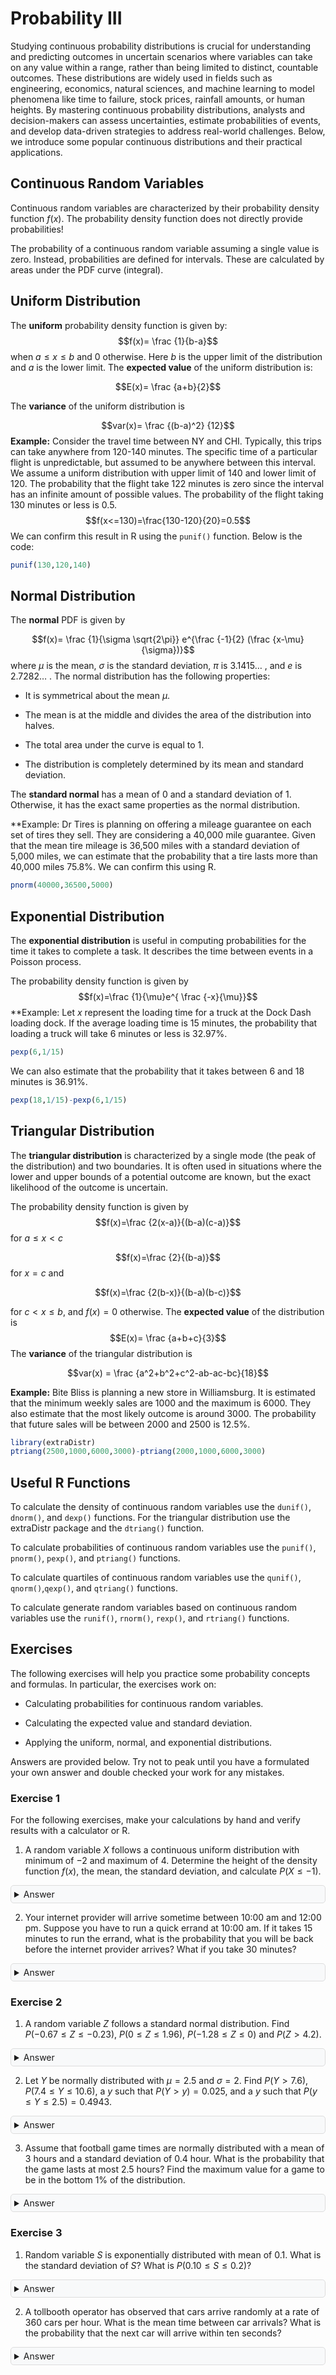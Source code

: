 ```{=html}
<style>
details {
  background-color: #F8F9FA;
  padding: 5px;
  border: 1px solid #ddd; /* Light border */
  border-radius: 5px; /* Rounded corners */
  margin: 10px 0; /* Spacing */
}

details summary {
  cursor: pointer; /* Pointer cursor for interactivity */
}
</style>
```

# Probability III

Studying continuous probability distributions is crucial for understanding and predicting outcomes in uncertain scenarios where variables can take on any value within a range, rather than being limited to distinct, countable outcomes. These distributions are widely used in fields such as engineering, economics, natural sciences, and machine learning to model phenomena like time to failure, stock prices, rainfall amounts, or human heights. By mastering continuous probability distributions, analysts and decision-makers can assess uncertainties, estimate probabilities of events, and develop data-driven strategies to address real-world challenges. Below, we introduce some popular continuous distributions and their practical applications.

## Continuous Random Variables 

Continuous random variables are characterized by their probability density function $f(x)$. The probability density function does not directly provide probabilities!

The probability of a continuous random variable assuming a single value is zero. Instead, probabilities are defined for intervals. These are calculated by areas under the PDF curve (integral).

## Uniform Distribution

The **uniform** probability density function is given by: 
$$f(x)= \frac {1}{b-a}$$ 
when $a \leq x \leq b$ and $0$ otherwise. Here $b$ is the upper limit of the distribution and $a$ is the lower limit. The **expected value** of the uniform distribution is: 

$$E(x)= \frac {a+b}{2}$$

The **variance** of the uniform distribution is 

$$var(x)= \frac {(b-a)^2} {12}$$
**Example:** Consider the travel time between NY and CHI. Typically, this trips can take anywhere from 120-140 minutes. The specific time of a particular flight is unpredictable, but assumed to be anywhere between this interval. We assume a uniform distribution with upper limit of 140 and lower limit of 120. The probability that the flight take 122 minutes is zero since the interval has an infinite amount of possible values. The probability of the flight taking 130 minutes or less is 0.5. $$f(x<=130)=\frac{130-120}{20}=0.5$$
We can confirm this result in R using the `punif()` function. Below is the code:

```r
punif(130,120,140)
```

## Normal Distribution 

The **normal** PDF is given by 

$$f(x)= \frac {1}{\sigma \sqrt{2\pi}} e^{\frac {-1}{2} (\frac {x-\mu}{\sigma})}$$
where $\mu$ is the mean, $\sigma$ is the standard deviation, $\pi$ is 3.1415... , and $e$ is 2.7282... . The normal distribution has the following properties:

-   It is symmetrical about the mean $\mu$.

-   The mean is at the middle and divides the area of the distribution into halves.

-   The total area under the curve is equal to 1.

-   The distribution is completely determined by its mean and standard deviation.

The **standard normal** has a mean of $0$ and a standard deviation of $1$. Otherwise, it has the exact same properties as the normal distribution.

**Example: Dr Tires is planning on offering a mileage guarantee on each set of tires they sell. They are considering a 40,000 mile guarantee. Given that the mean tire mileage is 36,500 miles with a standard deviation of 5,000 miles, we can estimate that the probability that a tire lasts more than 40,000 miles 75.8%. We can confirm this using R.

```r
pnorm(40000,36500,5000)
```
## Exponential Distribution 

The **exponential distribution** is useful in computing probabilities for the time it takes to complete a task. It describes the time between events in a Poisson process.

The probability density function is given by 
$$f(x)=\frac {1}{\mu}e^{ \frac {-x}{\mu}}$$
**Example: Let $x$ represent the loading time for a truck at the Dock Dash loading dock. If the average loading time is 15 minutes, the probability that loading a truck will take 6 minutes or less is 32.97%.

```r
pexp(6,1/15)
```
We can also estimate that the probability that it takes between 6 and 18 minutes is 36.91%.

```r
pexp(18,1/15)-pexp(6,1/15)
```
## Triangular Distribution 

The **triangular distribution** is characterized by a single mode (the peak of the distribution) and two boundaries. It is often used in situations where the lower and upper bounds of a potential outcome are known, but the exact likelihood of the outcome is uncertain.

The probability density function is given by 
$$f(x)=\frac {2(x-a)}{(b-a)(c-a)}$$ 
for $a \leq x < c$ 

$$f(x)=\frac {2}{(b-a)}$$ 
for $x=c$ and 

$$f(x)=\frac {2(b-x)}{(b-a)(b-c)}$$ 

for $c < x \leq b$, and $f(x)=0$ otherwise. The **expected value** of the distribution is 
$$E(x)= \frac {a+b+c}{3}$$
The **variance** of the triangular distribution is 

$$var(x) = \frac {a^2+b^2+c^2-ab-ac-bc}{18}$$

**Example:** Bite Bliss is planning a new store in Williamsburg. It is estimated that the minimum weekly sales are 1000 and the maximum is 6000. They also estimate that the most likely outcome is around 3000. The probability that future sales will be between 2000 and 2500 is 12.5%.

```r
library(extraDistr)
ptriang(2500,1000,6000,3000)-ptriang(2000,1000,6000,3000)
```

## Useful R Functions 

To calculate the density of continuous random variables use the `dunif()`, `dnorm()`, and `dexp()` functions. For the triangular distribution use the extraDistr package and the `dtriang()` function.

To calculate probabilities of continuous random variables use the `punif()`, `pnorm()`, `pexp()`, and `ptriang()` functions.

To calculate quartiles of continuous random variables use the `qunif()`, `qnorm()`,`qexp()`, and `qtriang()` functions.

To calculate generate random variables based on continuous random variables use the `runif()`, `rnorm()`, `rexp()`, and `rtriang()` functions.

## Exercises

The following exercises will help you practice some probability concepts and formulas. In particular, the exercises work on:

-   Calculating probabilities for continuous random variables.

-   Calculating the expected value and standard deviation.

-   Applying the uniform, normal, and exponential distributions.

Answers are provided below. Try not to peak until you have a formulated your own answer and double checked your work for any mistakes.

### Exercise 1 {.unnumbered}

For the following exercises, make your calculations by hand and verify results with a calculator or R.

1.  A random variable $X$ follows a continuous uniform distribution with minimum of $-2$ and maximum of $4$. Determine the height of the density function $f(x)$, the mean, the standard deviation, and calculate $P(X \leq -1)$.

<details>

<summary>Answer</summary>

*The height of the density function* $f(x)=0.1667$, the mean is $1$, standard deviation is $1.73$, and $P(X \leq -1)=0.1667$.

$f(x)$ can be easily estimated by using the formula of the continuous uniform random variable. $f(x)=\frac{1}{b-a}$. Using R as a calculator we find:

```r
1/(4-(-2))
```

*The mean is given by* $\mu = \frac{a+b}{2}$. In R we determine that the mean is:

```r
(-2+4)/2
```

*The standard deviation is* $\sigma = \sqrt {\frac{(b-a)^2}{12}}$. Using R we find:

```r
sqrt((4-(-2))^2/12)
```

*Finally, we can find the probability of* $Z$ being less than $-1$ by using the `punif()` function:

```r
punif(-1,-2,4)
```

</details>

2.  Your internet provider will arrive sometime between 10:00 am and 12:00 pm. Suppose you have to run a quick errand at 10:00 am. If it takes $15$ minutes to run the errand, what is the probability that you will be back before the internet provider arrives? What if you take $30$ minutes?

<details>

<summary>Answer</summary>

*The probability that you will arrive on time is* $0.875$. If the time of the errand is 30 minutes, then the probability goes down to $0.75$.

*There is a* $120$ minute interval in which the IP can arrive. The density function is given by $f(x)=1/120$. Using R we can find $P(X>15)$:

```r
punif(15,0,120,lower.tail=F)
```

*Once more we can find* $P(X>30)$:

```r
punif(30,0,120,lower.tail=F)
```

</details>

### Exercise 2 {.unnumbered}

1.  A random variable $Z$ follows a standard normal distribution. Find $P(-0.67 \leq Z \leq -0.23)$, $P(0 \leq Z \leq 1.96)$, $P(-1.28 \leq Z \leq 0)$ and $P(Z > 4.2)$.

<details>

<summary>Answer</summary>

$P(-0.67 \leq Z \leq -0.23)=0.158$, $P(0 \leq Z \leq 1.96)=0.475$, $P(-1.28 \leq Z \leq 0)=0.4$ and $P(Z > 4.2) \approx 0$.

*Use the `pnorm()` function to find the probabilities.* $P(-0.67 \leq Z \leq -0.23)$:

```r
pnorm(-0.23)-pnorm(-0.67)
```

$P(0 \leq Z \leq 1.96)$

```r
pnorm(1.96)-pnorm(0)
```

$P(-1.28 \leq Z \leq 0)$

```r
pnorm(0)-pnorm(-1.28)
```

$P(Z > 4.2)$

```r
options(scipen=999)
pnorm(4.2,lower.tail = F)
```

</details>

2.  Let $Y$ be normally distributed with $\mu=2.5$ and $\sigma=2$. Find $P(Y>7.6)$, $P(7.4 \leq Y \leq 10.6)$, a $y$ such that $P(Y>y)=0.025$, and a $y$ such that $P(y \leq Y \leq 2.5)=0.4943$.

<details>

<summary>Answer</summary>

$P(Y>7.6)=0.005386$, $P(7.4 \leq Y \leq 10.6)=0.0071$, a $y$ such that $P(Y>y)=0.025$ is $6.42$, and a $y$ such that $P(y \leq Y \leq 2.5)$ is $-2.56$.

*Let's use once more the `pnorm()` function in R.*

$P(Y>7.6)$

```r
pnorm(7.6,2.5,2,lower.tail = F)
```

$P(7.4 \leq Y \leq 10.6)$

```r
pnorm(10.6,2.5,2)-pnorm(7.4,2.5,2)
```

$y$ such that $P(Y>y)=0.025$

```r
qnorm(0.025,2.5,2,lower.tail = F)
```

$y$ such that $P(y \leq Y \leq 2.5)=0.4943$. Note that $2.5$ is the mean. Hence we are looking for a $y$ that has $0.5-0.4943=0.0057$ on the left:

```r
qnorm(0.0057,2.5,2)
```

</details>

3.  Assume that football game times are normally distributed with a mean of $3$ hours and a standard deviation of $0.4$ hour. What is the probability that the game lasts at most $2.5$ hours? Find the maximum value for a game to be in the bottom $1$% of the distribution.

<details>

<summary>Answer</summary>

*The probability is* $10.56$%. A game lasting no more than $2.069$ hours would be in the bottom $1$%.

*Let's use `pnorm()` once more in R.*

```r
pnorm(2.5,3,0.4)
```

*For the threshold we can use `qnorm()`:*

```r
qnorm(0.01,3,0.4)
```

</details>

### Exercise 3 {.unnumbered}

1.  Random variable $S$ is exponentially distributed with mean of $0.1$. What is the standard deviation of $S$? What is $P(0.10 \leq S \leq 0.2)$?

<details>

<summary>Answer</summary>

*The standard deviation is equal to the mean* $0.1$. $P(0.10 \leq S \leq 0.2)=0.2325$

*Let's use `pexp()` in R:*

```r
pexp(0.2,rate = 10)-pexp(0.1,rate = 10)
```

</details>

2.  A tollbooth operator has observed that cars arrive randomly at a rate of $360$ cars per hour. What is the mean time between car arrivals? What is the probability that the next car will arrive within ten seconds?

<details>

<summary>Answer</summary>

*The mean time between car arrivals is* $1/360=0.002778$. The probability that the next car will arrive within the next 10 seconds is $0.6321$.

*Once more we use `pexp()` in R:*

```r
pexp(1/360,360)
```

</details>
